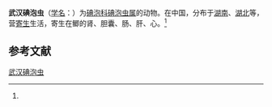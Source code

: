 {{Speciesbox
| name = 武汉碘泡虫
| status = 
| status_system = 
| image = 
| genus = Myxobolus
| species = wuhanensis
| authority = (Chen, 1998)<ref name='id9507'>{{cite web| url =http://www.bioinfo.cn/db05/BjdwSpecies.php?action=view&id=9507| title =武汉碘泡虫| work =《中国动物物种编目数据库》| publisher =中国科学院微生物研究所| author =中国科学院动物研究所| accessdate =2009-04-16| deadurl =yes| archiveurl =https://web.archive.org/web/20160305043607/http://www.bioinfo.cn/db05/BjdwSpecies.php?action=view&id=9507| archivedate =2016-03-05}}</ref>
}}

'''武汉碘泡虫'''（[[学名|学名]]：{{lang|la|''Myxobolus wuhanensis''}}）为[[碘泡科|碘泡科]][[碘泡虫属|碘泡虫属]]的动物。在中国，分布于[[湖南|湖南]]、[[湖北|湖北]]等，营[[寄生|寄生]]生活，寄生在鲫的肾、胆囊、肠、肝、心。<ref name='id9507'/>

== 参考文献 ==
{{reflist}}

{{Wikispecies|Myxobolus wuhanensis}}

[[Category:碘泡虫属|武汉碘泡虫]]


{{Cnidarian-stub}}
